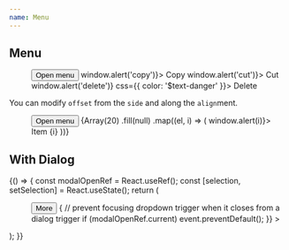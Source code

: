 ```yaml
---
name: Menu
---
```



## Menu

<Playground>
  <Box p="$8">
    <Menu>
      <Button>
        Open menu
        <Icon as={ChevronDownIcon} size="lg" />
      </Button>
      <Menu.List>
        <Menu.Item onSelect={() => window.alert('copy')}>
          <Icon />
          Copy
        </Menu.Item>
        <Menu.Item onSelect={() => window.alert('cut')}>
          <Icon />
          Cut
        </Menu.Item>
        <Menu.Separator />
        <Menu.Item onSelect={() => window.alert('delete')} css={{ color: '$text-danger' }}>
          <Icon as={TrashIcon} color="$text-danger" />
          Delete
        </Menu.Item>
      </Menu.List>
    </Menu>
  </Box>
</Playground>

You can modify `offset` from the `side` and along the `align`ment.

<Playground>
  <ThemeProvider theme="orange">
    <Box p="$8">
      <Menu>
        <Button variant="outline">
          Open menu
          <Icon as={ChevronDownIcon} size="lg" />
        </Button>
        <Menu.List sideOffset={12} side="right" align="start">
          {Array(20)
            .fill(null)
            .map((el, i) => (
              <Menu.Item key={i} onSelect={() => window.alert(i)}>
                Item {i}
              </Menu.Item>
            ))}
        </Menu.List>
      </Menu>
    </Box>
  </ThemeProvider>
</Playground>

## With Dialog

<Playground>
  {() => {
    const modalOpenRef = React.useRef();
    const [selection, setSelection] = React.useState();
    return (
      <Box p="$8">
        <Menu>
          <Button variant="outline">
            <Icon as={ChevronDownIcon} size="lg" />
            More
          </Button>
          <Menu.List
            onCloseAutoFocus={(event) => {
              // prevent focusing dropdown trigger when it closes from a dialog trigger
              if (modalOpenRef.current) event.preventDefault();
            }}
          >
            <Dialog>
              <Menu.Item
                css={{ color: '$text-danger' }}
                onSelect={(event) => {
                  event.preventDefault();
                  modalOpenRef.current = true;
                }}
              >
                <Icon size="md" as={TrashIcon} />
                Delete
              </Menu.Item>
              {(close) => (
                <Dialog.Modal>
                  <Dialog.Title level={3}>Delete topic?</Dialog.Title>
                  <Picker
                    value={selection}
                    onChange={(value) => {
                      setSelection(value);
                      setTimeout(() => {
                        modalOpenRef.current = false;
                        close();
                      }, 300);
                    }}
                  >
                    <Picker.Item label="Item 1" value="1" />
                    <Picker.Item label="Item 2" value="2" />
                  </Picker>
                </Dialog.Modal>
              )}
            </Dialog>
          </Menu.List>
        </Menu>
      </Box>
    );
  }}
</Playground>
